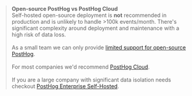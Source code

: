 > **Open-source PostHog vs PostHog Cloud**<br/>
Self-hosted open-source deployment is **not** recommended in production and is unlikely to handle >100k events/month. There's significant complexity around deployment and maintenance with a high risk of data loss. <br/><br/>
As a small team we can only provide [limited support for open-source PostHog](/docs/self-host/open-source/support).<br/><br/>
For most companies we'd recommend [PostHog Cloud](/docs/getting-started/cloud).<br/><br/>
If you are a large company with significant data isolation needs checkout [PostHog Enterprise Self-Hosted](docs/self-host/enterprise/overview).
